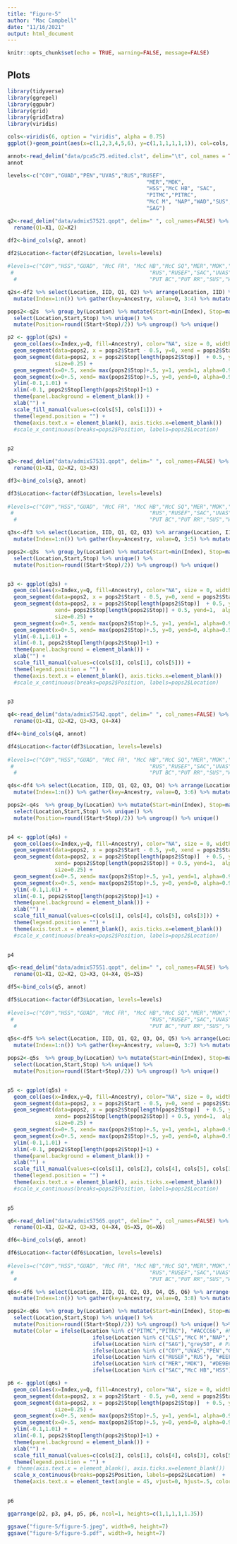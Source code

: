 ```yaml
---
title: "Figure-5"
author: "Mac Campbell"
date: "11/16/2021"
output: html_document
---
```


```r
knitr::opts_chunk$set(echo = TRUE, warning=FALSE, message=FALSE)
```

## Plots


```r
library(tidyverse)
library(ggrepel)
library(ggpubr)
library(grid)
library(gridExtra)
library(viridis)
```

```r
cols<-viridis(6, option = "viridis", alpha = 0.75)
ggplot()+geom_point(aes(x=c(1,2,3,4,5,6), y=c(1,1,1,1,1,1)), col=cols, cex=5)
```

```r
annot<-read_delim("data/pcaSc75.edited.clst", delim="\t", col_names = TRUE)
annot
```
```r
levels<-c("COY","GUAD","PEN","UVAS","RUS","RUSEF",
                                            "MER","MOK",
                                            "HSS","McC HB", "SAC",
                                            "PITMC","PITRC",
                                            "McC M", "NAP","WAD","SUS","PUT RR","CLS","PUT BC",
                                            "SAG")
```

```r
q2<-read_delim("data/admixS7521.qopt", delim=" ", col_names=FALSE) %>% select(X1, X2) %>%
  rename(Q1=X1, Q2=X2)

df2<-bind_cols(q2, annot)            

df2$Location<-factor(df2$Location, levels=levels)
                     
#levels=c("COY","HSS","GUAD", "McC FR", "McC HB","McC SQ","MER","MOK","PEN",
 #                                           "RUS","RUSEF","SAC","UVAS","PITMC","PITRC","CLS","McC M", "NAP",
  #                                          "PUT BC","PUT RR","SUS","WAD","SAG"))

q2s<-df2 %>% select(Location, IID, Q1, Q2) %>% arrange(Location, IID) %>%
  mutate(Index=1:n()) %>% gather(key=Ancestry, value=Q, 3:4) %>% mutate(K=2)

pops2<-q2s  %>% group_by(Location) %>% mutate(Start=min(Index), Stop=max(Index)) %>% 
  select(Location,Start,Stop) %>% unique() %>% 
  mutate(Position=round((Start+Stop)/2)) %>% ungroup() %>% unique()

```

```r
p2 <- ggplot(q2s) + 
  geom_col(aes(x=Index,y=Q, fill=Ancestry), color="NA", size = 0, width = 1) +
  geom_segment(data=pops2, x = pops2$Start - 0.5, y=0, xend = pops2$Start-0.5, yend=1, alpha=0.9, size=0.25) +
  geom_segment(data=pops2, x = pops2$Stop[length(pops2$Stop)]  + 0.5, y=0, xend= pops2$Stop[length(pops2$Stop)] + 0.5, yend=1,  alpha=0.9,
               size=0.25) +
  geom_segment(x=0+.5, xend= max(pops2$Stop)+.5, y=1, yend=1, alpha=0.9, size=0.25) +
  geom_segment(x=0+.5, xend= max(pops2$Stop)+.5, y=0, yend=0, alpha=0.9, size=0.25) +
  ylim(-0.1,1.01) +
  xlim(-0.1, pops2$Stop[length(pops2$Stop)]+1) +
  theme(panel.background = element_blank()) +
  xlab("") +
  scale_fill_manual(values=c(cols[5], cols[1])) +
  theme(legend.position = "") +
  theme(axis.text.x = element_blank(), axis.ticks.x=element_blank()) 
  #scale_x_continuous(breaks=pops2$Position, labels=pops2$Location) 

  
p2

```


```r
q3<-read_delim("data/admixS7531.qopt", delim=" ", col_names=FALSE) %>% select(X1, X2, X3) %>%
  rename(Q1=X1, Q2=X2, Q3=X3)

df3<-bind_cols(q3, annot)            

df3$Location<-factor(df3$Location, levels=levels)
                     
#levels=c("COY","HSS","GUAD", "McC FR", "McC HB","McC SQ","MER","MOK","PEN",
 #                                           "RUS","RUSEF","SAC","UVAS","PITMC","PITRC","CLS","McC M", "NAP",
  #                                          "PUT BC","PUT RR","SUS","WAD","SAG"))

q3s<-df3 %>% select(Location, IID, Q1, Q2, Q3) %>% arrange(Location, IID) %>%
  mutate(Index=1:n()) %>% gather(key=Ancestry, value=Q, 3:5) %>% mutate(K=3)

pops2<-q3s  %>% group_by(Location) %>% mutate(Start=min(Index), Stop=max(Index)) %>% 
  select(Location,Start,Stop) %>% unique() %>% 
  mutate(Position=round((Start+Stop)/2)) %>% ungroup() %>% unique()


p3 <- ggplot(q3s) + 
  geom_col(aes(x=Index,y=Q, fill=Ancestry), color="NA", size = 0, width = 1) +
  geom_segment(data=pops2, x = pops2$Start - 0.5, y=0, xend = pops2$Start-0.5, yend=1, alpha=0.9, size=0.25) +
  geom_segment(data=pops2, x = pops2$Stop[length(pops2$Stop)]  + 0.5, y=0, 
               xend= pops2$Stop[length(pops2$Stop)] + 0.5, yend=1,  alpha=0.9,
               size=0.25) +
  geom_segment(x=0+.5, xend= max(pops2$Stop)+.5, y=1, yend=1, alpha=0.9, size=0.25) +
  geom_segment(x=0+.5, xend= max(pops2$Stop)+.5, y=0, yend=0, alpha=0.9, size=0.25) +
  ylim(-0.1,1.01) +
  xlim(-0.1, pops2$Stop[length(pops2$Stop)]+1) +
  theme(panel.background = element_blank()) +
  xlab("") +
  scale_fill_manual(values=c(cols[3], cols[1], cols[5])) +
  theme(legend.position = "") +
  theme(axis.text.x = element_blank(), axis.ticks.x=element_blank()) 
  #scale_x_continuous(breaks=pops2$Position, labels=pops2$Location) 

  
p3

```

```r
q4<-read_delim("data/admixS7542.qopt", delim=" ", col_names=FALSE) %>% select(X1, X2, X3, X4) %>%
  rename(Q1=X1, Q2=X2, Q3=X3, Q4=X4)

df4<-bind_cols(q4, annot)            

df4$Location<-factor(df3$Location, levels=levels)
                     
#levels=c("COY","HSS","GUAD", "McC FR", "McC HB","McC SQ","MER","MOK","PEN",
 #                                           "RUS","RUSEF","SAC","UVAS","PITMC","PITRC","CLS","McC M", "NAP",
  #                                          "PUT BC","PUT RR","SUS","WAD","SAG"))

q4s<-df4 %>% select(Location, IID, Q1, Q2, Q3, Q4) %>% arrange(Location, IID) %>%
  mutate(Index=1:n()) %>% gather(key=Ancestry, value=Q, 3:6) %>% mutate(K=3)

pops2<-q4s  %>% group_by(Location) %>% mutate(Start=min(Index), Stop=max(Index)) %>% 
  select(Location,Start,Stop) %>% unique() %>% 
  mutate(Position=round((Start+Stop)/2)) %>% ungroup() %>% unique()


p4 <- ggplot(q4s) + 
  geom_col(aes(x=Index,y=Q, fill=Ancestry), color="NA", size = 0, width = 1) +
  geom_segment(data=pops2, x = pops2$Start - 0.5, y=0, xend = pops2$Start-0.5, yend=1, alpha=0.9, size=0.25) +
  geom_segment(data=pops2, x = pops2$Stop[length(pops2$Stop)]  + 0.5, y=0, 
               xend= pops2$Stop[length(pops2$Stop)] + 0.5, yend=1,  alpha=0.9,
               size=0.25) +
  geom_segment(x=0+.5, xend= max(pops2$Stop)+.5, y=1, yend=1, alpha=0.9, size=0.25) +
  geom_segment(x=0+.5, xend= max(pops2$Stop)+.5, y=0, yend=0, alpha=0.9, size=0.25) +
  ylim(-0.1,1.01) +
  xlim(-0.1, pops2$Stop[length(pops2$Stop)]+1) +
  theme(panel.background = element_blank()) +
  xlab("") +
  scale_fill_manual(values=c(cols[1], cols[4], cols[5], cols[3])) +
  theme(legend.position = "") +
  theme(axis.text.x = element_blank(), axis.ticks.x=element_blank()) 
  #scale_x_continuous(breaks=pops2$Position, labels=pops2$Location) 

  
p4

```

```r
q5<-read_delim("data/admixS7551.qopt", delim=" ", col_names=FALSE) %>% select(X1, X2, X3, X4, X5) %>%
  rename(Q1=X1, Q2=X2, Q3=X3, Q4=X4, Q5=X5)

df5<-bind_cols(q5, annot)            

df5$Location<-factor(df3$Location, levels=levels)
                     
#levels=c("COY","HSS","GUAD", "McC FR", "McC HB","McC SQ","MER","MOK","PEN",
 #                                           "RUS","RUSEF","SAC","UVAS","PITMC","PITRC","CLS","McC M", "NAP",
  #                                          "PUT BC","PUT RR","SUS","WAD","SAG"))

q5s<-df5 %>% select(Location, IID, Q1, Q2, Q3, Q4, Q5) %>% arrange(Location, IID) %>%
  mutate(Index=1:n()) %>% gather(key=Ancestry, value=Q, 3:7) %>% mutate(K=4)

pops2<-q5s  %>% group_by(Location) %>% mutate(Start=min(Index), Stop=max(Index)) %>% 
  select(Location,Start,Stop) %>% unique() %>% 
  mutate(Position=round((Start+Stop)/2)) %>% ungroup() %>% unique()


p5 <- ggplot(q5s) + 
  geom_col(aes(x=Index,y=Q, fill=Ancestry), color="NA", size = 0, width = 1) +
  geom_segment(data=pops2, x = pops2$Start - 0.5, y=0, xend = pops2$Start-0.5, yend=1, alpha=0.9, size=0.25) +
  geom_segment(data=pops2, x = pops2$Stop[length(pops2$Stop)]  + 0.5, y=0, 
               xend= pops2$Stop[length(pops2$Stop)] + 0.5, yend=1,  alpha=0.9,
               size=0.25) +
  geom_segment(x=0+.5, xend= max(pops2$Stop)+.5, y=1, yend=1, alpha=0.9, size=0.25) +
  geom_segment(x=0+.5, xend= max(pops2$Stop)+.5, y=0, yend=0, alpha=0.9, size=0.25) +
  ylim(-0.1,1.01) +
  xlim(-0.1, pops2$Stop[length(pops2$Stop)]+1) +
  theme(panel.background = element_blank()) +
  xlab("") +
  scale_fill_manual(values=c(cols[1], cols[2], cols[4], cols[5], cols[3])) +
  theme(legend.position = "") +
  theme(axis.text.x = element_blank(), axis.ticks.x=element_blank()) 
  #scale_x_continuous(breaks=pops2$Position, labels=pops2$Location) 

  
p5

```


```r
q6<-read_delim("data/admixS7565.qopt", delim=" ", col_names=FALSE) %>% select(X1, X2, X3, X4, X5, X6) %>%
  rename(Q1=X1, Q2=X2, Q3=X3, Q4=X4, Q5=X5, Q6=X6)

df6<-bind_cols(q6, annot)            

df6$Location<-factor(df6$Location, levels=levels)
                     
#levels=c("COY","HSS","GUAD", "McC FR", "McC HB","McC SQ","MER","MOK","PEN",
 #                                           "RUS","RUSEF","SAC","UVAS","PITMC","PITRC","CLS","McC M", "NAP",
  #                                          "PUT BC","PUT RR","SUS","WAD","SAG"))

q6s<-df6 %>% select(Location, IID, Q1, Q2, Q3, Q4, Q5, Q6) %>% arrange(Location, IID) %>%
  mutate(Index=1:n()) %>% gather(key=Ancestry, value=Q, 3:8) %>% mutate(K=6)

pops2<-q6s  %>% group_by(Location) %>% mutate(Start=min(Index), Stop=max(Index)) %>% 
  select(Location,Start,Stop) %>% unique() %>% 
  mutate(Position=round((Start+Stop)/2)) %>% ungroup() %>% unique() %>%
  mutate(Color = ifelse(Location %in% c("PITMC","PITRC"), "#ACCC66", #Pit
                           ifelse(Location %in% c("CLS","McC M","NAP","PUT BC","PUT RR","SUS","WAD"), "grey50",   #Prickly
                           ifelse(Location %in% c("SAG"),"grey50", # Paiute
                           ifelse(Location %in% c("COY","UVAS","PEN","GUAD"),"#E8BEFF", # C o o
                           ifelse(Location %in% c("RUSEF","RUS"), "#EEF1A0", # C o p
                           ifelse(Location %in% c("MER","MOK"), "#DE9E66", # C g g
                           ifelse(Location %in% c("SAC","McC HB","HSS"), "#439AB0", "grey50"))))))))


```

```r
p6 <- ggplot(q6s) + 
  geom_col(aes(x=Index,y=Q, fill=Ancestry), color="NA", size = 0, width = 1) +
  geom_segment(data=pops2, x = pops2$Start - 0.5, y=0, xend = pops2$Start-0.5, yend=1, alpha=0.9, size=0.25) +
  geom_segment(data=pops2, x = pops2$Stop[length(pops2$Stop)]  + 0.5, y=0, xend= pops2$Stop[length(pops2$Stop)] + 0.5, yend=1,  alpha=0.9,
               size=0.25) +
  geom_segment(x=0+.5, xend= max(pops2$Stop)+.5, y=1, yend=1, alpha=0.9, size=0.25) +
  geom_segment(x=0+.5, xend= max(pops2$Stop)+.5, y=0, yend=0, alpha=0.9, size=0.25) +
  ylim(-0.1,1.01) +
  xlim(-0.1, pops2$Stop[length(pops2$Stop)]+1) +
  theme(panel.background = element_blank()) +
  xlab("") +
  scale_fill_manual(values=c(cols[2], cols[1], cols[4], cols[3], cols[5], cols[6] )) +
  theme(legend.position = "") +
#  theme(axis.text.x = element_blank(), axis.ticks.x=element_blank()) 
  scale_x_continuous(breaks=pops2$Position, labels=pops2$Location)  +
  theme(axis.text.x = element_text(angle = 45, vjust=0, hjust=.5, color=pops2$Color, face="bold")) 

  
p6

```


```r
ggarrange(p2, p3, p4, p5, p6, ncol=1, heights=c(1,1,1,1,1.35))

ggsave("figure-5/figure-5.jpeg", width=9, height=7)
ggsave("figure-5/figure-5.pdf", width=9, height=7)

```
